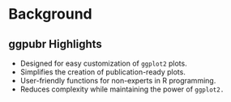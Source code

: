 # Background

## ggpubr Highlights
- Designed for easy customization of `ggplot2` plots.
- Simplifies the creation of publication-ready plots.
- User-friendly functions for non-experts in R programming.
- Reduces complexity while maintaining the power of `ggplot2.`